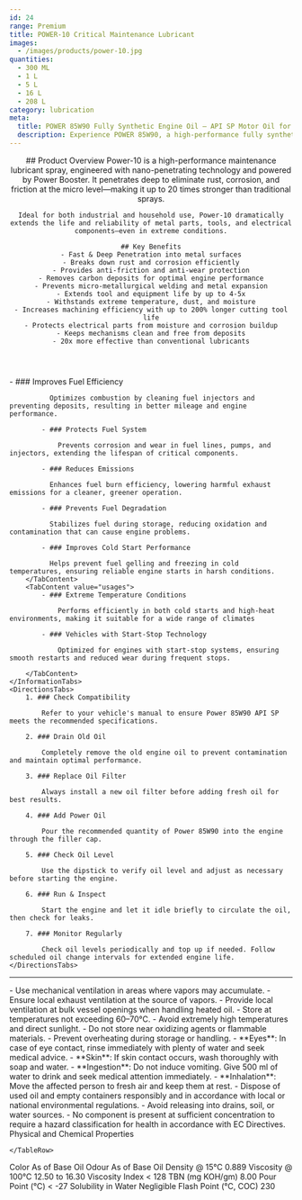 ```yaml
---
id: 24
range: Premium
title: POWER-10 Critical Maintenance Lubricant
images:
  - /images/products/power-10.jpg
quantities:
  - 300 ML
  - 1 L
  - 5 L
  - 16 L
  - 208 L
category: lubrication
meta:
  title: POWER 85W90 Fully Synthetic Engine Oil – API SP Motor Oil for Modern Engines
  description: Experience POWER 85W90, a high-performance fully synthetic motor oil formulated to meet API SP standards. Engineered for enhanced fuel efficiency, superior wear protection, and reliable cold start performance. Ideal for vehicles with start-stop technology and extreme temperature conditions.
---
```


<Header>
    ## Product Overview
    Power-10 is a high-performance maintenance lubricant spray, engineered with nano-penetrating technology and powered by Power Booster. It penetrates deep to eliminate rust, corrosion, and friction at the micro level—making it up to 20 times stronger than traditional sprays. 
    
    Ideal for both industrial and household use, Power-10 dramatically extends the life and reliability of metal parts, tools, and electrical components—even in extreme conditions.

    ## Key Benefits
    - Fast & Deep Penetration into metal surfaces
    - Breaks down rust and corrosion efficiently
    - Provides anti-friction and anti-wear protection
    - Removes carbon deposits for optimal engine performance
    - Prevents micro-metallurgical welding and metal expansion
    - Extends tool and equipment life by up to 4-5x
    - Withstands extreme temperature, dust, and moisture
    - Increases machining efficiency with up to 200% longer cutting tool life
    - Protects electrical parts from moisture and corrosion buildup
    - Keeps mechanisms clean and free from deposits
    - 20x more effective than conventional lubricants

</Header>

<Section>
    <InformationTabs>
        <TabContent value="core">
            - ### Improves Fuel Efficiency

              Optimizes combustion by cleaning fuel injectors and preventing deposits, resulting in better mileage and engine performance.

            - ### Protects Fuel System

                Prevents corrosion and wear in fuel lines, pumps, and injectors, extending the lifespan of critical components.

            - ### Reduces Emissions

              Enhances fuel burn efficiency, lowering harmful exhaust emissions for a cleaner, greener operation.
    
            - ### Prevents Fuel Degradation

              Stabilizes fuel during storage, reducing oxidation and contamination that can cause engine problems.
    
            - ### Improves Cold Start Performance

              Helps prevent fuel gelling and freezing in cold temperatures, ensuring reliable engine starts in harsh conditions.
        </TabContent>
        <TabContent value="usages">
            - ### Extreme Temperature Conditions

                Performs efficiently in both cold starts and high-heat environments, making it suitable for a wide range of climates

            - ### Vehicles with Start-Stop Technology

                Optimized for engines with start-stop systems, ensuring smooth restarts and reduced wear during frequent stops.

        </TabContent>
    </InformationTabs>
    <DirectionsTabs>
        1. ### Check Compatibility
    
            Refer to your vehicle's manual to ensure Power 85W90 API SP meets the recommended specifications.
   
        2. ### Drain Old Oil
    
            Completely remove the old engine oil to prevent contamination and maintain optimal performance.
   
        3. ### Replace Oil Filter
    
            Always install a new oil filter before adding fresh oil for best results.
   
        4. ### Add Power Oil
    
            Pour the recommended quantity of Power 85W90 into the engine through the filler cap.
   
        5. ### Check Oil Level
    
            Use the dipstick to verify oil level and adjust as necessary before starting the engine.
   
        6. ### Run & Inspect
    
            Start the engine and let it idle briefly to circulate the oil, then check for leaks.
   
        7. ### Monitor Regularly
    
            Check oil levels periodically and top up if needed. Follow scheduled oil change intervals for extended engine life.
    </DirectionsTabs>
</Section>

***

<Section>
    <SafetyTabs>
        <TabContent value="handling">
            - Use mechanical ventilation in areas where vapors may accumulate.
            - Ensure local exhaust ventilation at the source of vapors.
            - Provide local ventilation at bulk vessel openings when handling heated oil.
            - Store at temperatures not exceeding 60–70°C.
            - Avoid extremely high temperatures and direct sunlight.
            - Do not store near oxidizing agents or flammable materials.
            - Prevent overheating during storage or handling.
        </TabContent>
        <TabContent value="first-aid">
            - **Eyes**: In case of eye contact, rinse immediately with plenty of water and seek medical advice.
            - **Skin**: If skin contact occurs, wash thoroughly with soap and water.
            - **Ingestion**: Do not induce vomiting. Give 500 ml of water to drink and seek medical attention immediately.
            - **Inhalation**: Move the affected person to fresh air and keep them at rest.
        </TabContent>
        <TabContent value="disposal">
            - Dispose of used oil and empty containers responsibly and in accordance with local or national environmental regulations.
            - Avoid releasing into drains, soil, or water sources.
        </TabContent>
        <TabContent value="hazardous">
            - No component is present at sufficient concentration to require a hazard classification for health in accordance with EC Directives.
        </TabContent>
    </SafetyTabs>
  
   <Table>
  <TableHeader>
    <TableRow col={2}>
      <TableHead>Physical and Chemical Properties</TableHead>
    
    </TableRow>
  </TableHeader>
  <TableBody>
    <TableRow>
      <TableCell>Color</TableCell>
      <TableCell>As of Base Oil</TableCell>
    </TableRow>
    <TableRow>
      <TableCell>Odour</TableCell>
      <TableCell>As of Base Oil</TableCell>
    </TableRow>
    <TableRow>
      <TableCell>Density @ 15°C</TableCell>
      <TableCell>0.889</TableCell>
    </TableRow>
    <TableRow>
      <TableCell>Viscosity @ 100°C</TableCell>
      <TableCell>12.50 to 16.30</TableCell>
    </TableRow>
    <TableRow>
      <TableCell>Viscosity Index</TableCell>
      <TableCell>&lt; 128</TableCell>
    </TableRow>
    <TableRow>
      <TableCell>TBN (mg KOH/gm)</TableCell>
      <TableCell>8.00</TableCell>
    </TableRow>
    <TableRow>
      <TableCell>Pour Point (°C)</TableCell>
      <TableCell>&lt; -27</TableCell>
    </TableRow>
    <TableRow>
      <TableCell>Solubility in Water</TableCell>
      <TableCell>Negligible</TableCell>
    </TableRow>
    <TableRow>
      <TableCell>Flash Point (°C, COC)</TableCell>
      <TableCell>230</TableCell>
    </TableRow>
  </TableBody>
</Table>

</Section>
